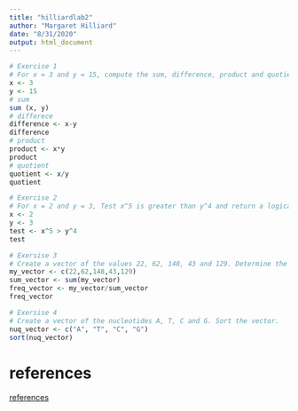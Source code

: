 ```yaml
---
title: "hilliardlab2"
author: "Margaret Hilliard"
date: "8/31/2020"
output: html_document
---
```

```r
# Exercise 1 
# For x = 3 and y = 15, compute the sum, difference, product and quotient of x and y
x <- 3 
y <- 15 
# sum
sum (x, y)
# differece 
difference <- x-y
difference 
# product 
product <- x*y
product 
# quotient 
quotient <- x/y
quotient
```
```r
# Exercise 2 
# For x = 2 and y = 3, Test x^5 is greater than y^4 and return a logical value
x <- 2 
y <- 3
test <- x^5 > y^4
test
```
```r
# Exersise 3 
# Create a vector of the values 22, 62, 148, 43 and 129. Determine the sum of the vector. Divide each value in the vector by the sum to determine relate frequency.
my_vector <- c(22,62,148,43,129)
sum_vector <- sum(my_vector)
freq_vector <- my_vector/sum_vector
freq_vector
```
```r
# Exersise 4 
# Create a vector of the nucleotides A, T, C and G. Sort the vector.
nuq_vector <- c("A", "T", "C", "G")
sort(nuq_vector)
```
# references 
[references](references.bib)

